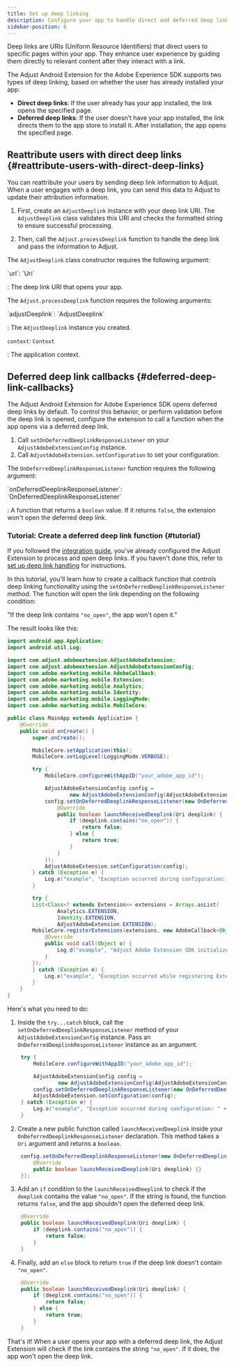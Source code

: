 ```yaml
---
title: Set up deep linking
description: Configure your app to handle direct and deferred deep links.
sidebar-position: 6
---
```


Deep links are URIs (Uniform Resource Identifiers) that direct users to specific pages within your app. They enhance user experience by guiding them directly to relevant content after they interact with a link.

The Adjust Android Extension for the Adobe Experience SDK supports two types of deep linking, based on whether the user has already installed your app:

- **Direct deep links**: If the user already has your app installed, the link opens the specified page.
- **Deferred deep links**: If the user doesn’t have your app installed, the link directs them to the app store to install it. After installation, the app opens the specified page.

## Reattribute users with direct deep links {#reattribute-users-with-direct-deep-links}

You can reattribute your users by sending deep link information to Adjust. When a user engages with a deep link, you can send this data to Adjust to update their attribution information.

1. First, create an `AdjustDeeplink` instance with your deep link URI. The `AdjustDeeplink` class validates this URI and checks the formatted string to ensure successful processing.

1. Then, call the `Adjust.processDeeplink` function to handle the deep link and pass the information to Adjust.

The `AdjustDeeplink` class constructor requires the following argument:

<DefList>
`url`: `Uri`

: The deep link URI that opens your app.

</DefList>

The `Adjust.processDeeplink` function requires the following arguments:

<DefList>
`adjustDeeplink`: `AdjustDeeplink`

: The `AdjustDeeplink` instance you created.

`context`: `Context`

: The application context.

</DefList>

## Deferred deep link callbacks {#deferred-deep-link-callbacks}

The Adjust Android Extension for Adobe Experience SDK opens deferred deep links by default. To control this behavior, or perform validation before the deep link is opened, configure the extension to call a function when the app opens via a deferred deep link.

1. Call `setOnDeferredDeeplinkResponseListener` on your `AdjustAdobeExtensionConfig` instance.
1. Call `AdjustAdobeExtension.setConfiguration` to set your configuration.

The `OnDeferredDeeplinkResponseListener` function requires the following argument:

<DefList>
`onDeferredDeeplinkResponseListener`: `OnDeferredDeeplinkResponseListener`

: A function that returns a `boolean` value. If it returns `false`, the extension won't open the deferred deep link.

</DefList>

### Tutorial: Create a deferred deep link function {#tutorial}

If you followed the [integration guide](/en/sdk/adobe-extension/android/integration), you've already configured the Adjust Extension to process and open deep links. If you haven't done this, refer to [set up deep link handling](/en/sdk/adobe-extension/android/integration#set-up-deep-link-handling) for instructions.

In this tutorial, you'll learn how to create a callback function that controls deep linking functionality using the `setOnDeferredDeeplinkResponseListener` method. The function will open the link depending on the following condition:

"If the deep link contains `"no_open"`, the app won't open it."

The result looks like this:

```java
import android.app.Application;
import android.util.Log;

import com.adjust.adobeextension.AdjustAdobeExtension;
import com.adjust.adobeextension.AdjustAdobeExtensionConfig;
import com.adobe.marketing.mobile.AdobeCallback;
import com.adobe.marketing.mobile.Extension;
import com.adobe.marketing.mobile.Analytics;
import com.adobe.marketing.mobile.Identity;
import com.adobe.marketing.mobile.LoggingMode;
import com.adobe.marketing.mobile.MobileCore;

public class MainApp extends Application {
    @Override
    public void onCreate() {
        super.onCreate();

        MobileCore.setApplication(this);
        MobileCore.setLogLevel(LoggingMode.VERBOSE);

        try {
            MobileCore.configureWithAppID("your_adobe_app_id");

            AdjustAdobeExtensionConfig config =
                    new AdjustAdobeExtensionConfig(AdjustAdobeExtensionConfig.ENVIRONMENT_SANDBOX);
            config.setOnDeferredDeeplinkResponseListener(new OnDeferredDeeplinkResponseListener() {
                @Override
                public boolean launchReceivedDeeplink(Uri deeplink) {
                    if (deeplink.contains("no_open")) {
                        return false;
                    } else {
                        return true;
                    }
                }
            });
            AdjustAdobeExtension.setConfiguration(config);
        } catch (Exception e) {
            Log.e("example", "Exception occurred during configuration: " + e.getMessage());
        }

        try {
        List<Class<? extends Extension>> extensions = Arrays.asList(
                Analytics.EXTENSION,
                Identity.EXTENSION,
                AdjustAdobeExtension.EXTENSION);
        MobileCore.registerExtensions(extensions, new AdobeCallback<Object>() {
            @Override
            public void call(Object o) {
                Log.d("example", "Adjust Adobe Extension SDK initialized");
            }
        });
        } catch (Exception e) {
            Log.e("example", "Exception occurred while registering Extension: " + e.getMessage());
        }
    }
}
```

Here's what you need to do:

1. Inside the `try...catch` block, call the `setOnDeferredDeeplinkResponseListener` method of your `AdjustAdobeExtensionConfig` instance. Pass an `OnDeferredDeeplinkResponseListener` instance as an argument.

   <CodeBlock
   title="MainApp.java"
   highlight="{range: 6}"
   startLineNumber={21}
   showLineNumbers>

   ```java
    try {
        MobileCore.configureWithAppID("your_adobe_app_id");

        AdjustAdobeExtensionConfig config =
                new AdjustAdobeExtensionConfig(AdjustAdobeExtensionConfig.ENVIRONMENT_SANDBOX);
        config.setOnDeferredDeeplinkResponseListener(new OnDeferredDeeplinkResponseListener() {});
        AdjustAdobeExtension.setConfiguration(config);
    } catch (Exception e) {
        Log.e("example", "Exception occurred during configuration: " + e.getMessage());
    }
   ```

   </CodeBlock>

1. Create a new public function called `launchReceivedDeeplink` inside your `OnDeferredDeeplinkResponseListener` declaration. This method takes a `Uri` argument and returns a `boolean`.

   <CodeBlock
   title="MainApp.java"
   highlight="{range: 3}"
   startLineNumber={26}
   showLineNumbers>

   ```java
    config.setOnDeferredDeeplinkResponseListener(new OnDeferredDeeplinkResponseListener() {
        @Override
        public boolean launchReceivedDeeplink(Uri deeplink) {}
    });
   ```

   </CodeBlock>

1. Add an `if` condition to the `launchReceivedDeeplink` to check if the `deeplink` contains the value `"no_open"`. If the string is found, the function returns `false`, and the app shouldn't open the deferred deep link.

   <CodeBlock
   title="MainApp.java"
   highlight="{range: 3-5}"
   startLineNumber={27}
   showLineNumbers>

   ```java
    @Override
    public boolean launchReceivedDeeplink(Uri deeplink) {
        if (deeplink.contains("no_open")) {
            return false;
        }
    }
   ```

   </CodeBlock>

1. Finally, add an `else` block to return `true` if the deep link doesn't contain `"no_open"`.

   <CodeBlock
   title="MainApp.java"
   highlight="{range: 5-7}"
   startLineNumber={27}
   showLineNumbers>

   ```java
    @Override
    public boolean launchReceivedDeeplink(Uri deeplink) {
        if (deeplink.contains("no_open")) {
            return false;
        } else {
            return true;
        }
    }
   ```

   </CodeBlock>

That's it! When a user opens your app with a deferred deep link, the Adjust Extension will check if the link contains the string `"no_open"`. If it does, the app won't open the deep link.
